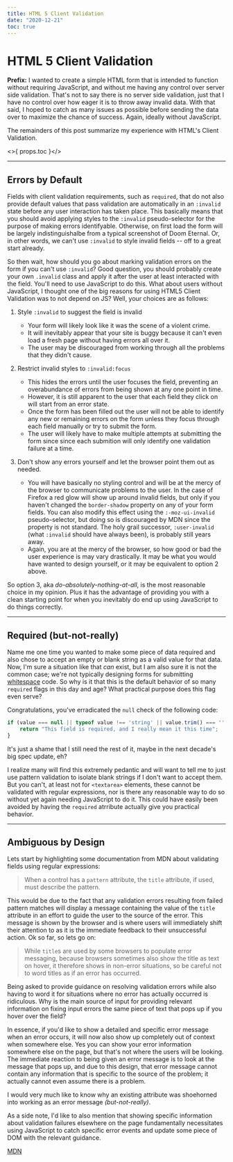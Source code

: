 ```yaml
---
title: HTML 5 Client Validation
date: "2020-12-21"
toc: true
---
```


# HTML 5 Client Validation

**Prefix:** I wanted to create a simple HTML form that is intended to function without requiring JavaScript, and without me
having any control over server side validation. That's not to say there is no server side validation, just that I have
no control over how eager it is to throw away invalid data. With that said, I hoped to catch as many issues as possible
before sending the data over to maximize the chance of success. Again, ideally without JavaScript.

The remainders of this post summarize my experience with HTML's Client Validation.

<>{ props.toc }</>

---

## Errors by Default
Fields with client validation requirements, such as `required`, that do not also provide default values that pass
validation are automatically in an `:invalid` state before any user interaction has taken place. This basically means 
that you should avoid applying styles to the `:invalid` pseudo-selector for the purpose of making errors identifyable. 
Otherwise, on first load the form will be largely indistinguishalbe from a typical screenshot of Doom Eternal. Or, in
other words, we can't use `:invalid` to style invalid fields -- off to a great start already.

So then wait, how should you go about marking validation errors on the form if you can't use `:invalid`? Good question,
you should probably create your own `.invalid` class and apply it after the user at least interacted with the field.
You'll need to use JavaScript to do this. What about users without JavaScript, I thought one of the big reasons for
using HTML5 Client Validation was to not depend on JS? Well, your choices are as follows:

1.  Style `:invalid` to suggest the field is invalid
    -   Your form will likely look like it was the scene of a violent crime.
    -   It will inevitably appear that your site is buggy because it can't even load a fresh page without having errors
        all over it.
    -   The user may be discouraged from working through all the problems that they didn't cause.

2. Restrict invalid styles to `:invalid:focus`
    -   This hides the errors until the user focuses the field, preventing an overabundance of errors from being shown
        at any one point in time.
    -   However, it is still apparent to the user that each field they click on will start from an error state.
    -   Once the form has been filled out the user will not be able to identify any new or remaining errors on the form 
        unless they focus through each field manually or try to submit the form.
    -   The user will likely have to make multiple attempts at submitting the form since since each submition will only
        identify one validation failure at a time.

3. Don't show any errors yourself and let the browser point them out as needed.
    -   You will have basically no styling control and will be at the mercy of the browser to communicate problems to
        the user. In the case of Firefox a red glow will show up around invalid fields, but only if you haven't changed 
        the `border-shadow` property on any of your form fields. You can also modify this effect using the
        `:-moz-ui-invalid` pseudo-selector, but doing so is discouraged by MDN since the property is not standard. The
        holy grail successor, `:user-invalid` (what `:invalid` should have always been), is probably still years away.
    -   Again, you are at the mercy of the browser, so how good or bad the user experience is may vary drastically. It
        may be what you would have wanted to design yourself, or it may be equivalent to option 2 above.

So option 3, aka *do-absolutely-nothing-at-all*, is the most reasonable choice in my opinion. Plus it has the advantage 
of providing you with a clean starting point for when you inevitably do end up using JavaScript to do things correctly.

---

## Required (but-not-really)

Name me one time you wanted to make some piece of data required and also chose to accept an empty or blank string as a
valid value for that data. Now, I'm sure a situation like that *can* exist, but I am also sure it is not the common 
case; we're not typically designing forms for submitting 
[whitespace](https://en.wikipedia.org/wiki/Whitespace_%28programming_language%29) code. So why is it that this is the 
default behavior of so many `required` flags in this day and age? What practical purpose does this flag even serve? 

Congratulations, you've erradicated the `null` check of the following code:
```JavaScript
if (value === null || typeof value !== 'string' || value.trim() === '' || ...) {
    return "This field is required, and I really mean it this time";
}
```
It's just a shame that I still need the rest of it, maybe in the next decade's big spec update, eh?

I realize many will find this extremely pedantic and will want to tell me to just use pattern validation to isolate
blank strings if I don't want to accept them. But you can't, at least not for `<textarea>` elements, these cannot be
validated with regular expressions, nor is there any reasonable way to do so without yet again needing JavaScript to do 
it. This could have easily been avoided by having the `required` atrribute actually give you practical behavior.

---

## Ambiguous by Design

Lets start by highlighting some documentation from MDN about validating fields using regular expressions:

> When a control has a `pattern` attribute, the `title` attribute, if used, must describe the pattern.

This would be due to the fact that any validation errors resulting from failed pattern matches will display a message
containing the value of the `title` attribute in an effort to guide the user to the source of the error. This message is
shown by the browser and is where users will immediately shift their attention to as it is the immediate feedback to 
their unsuccessful action. Ok so far, so lets go on:

> While `title`s are used by some browsers to populate error messaging, because browsers sometimes also show the title 
> as text on hover, it therefore shows in non-error situations, so be careful not to word titles as if an error has 
> occurred.

Being asked to provide guidance on resolving validation errors while also having to word it for situations where no
error has actually occurred is ridiculous. Why is the main source of input for providing relevant information on fixing
input errors the same piece of text that pops up if you hover over the field?

In essence, if you'd like to show a detailed and specific error message when an error occurs, it will now also show up 
completely out of context when somewhere else. Yes you can show your error information somewhere else on the page, but
that's not where the users will be looking. The immediate reaction to being given an error message is to look at the 
message that pops up, and due to this design, that error message cannot contain any information that is specific to the 
source of the problem; it actually cannot even assume there is a problem.

I would very much like to know why an existing attribute was shoehorned into working as an error message 
*(but-not-really)*.

As a side note, I'd like to also mention that showing specific information about validation failures elsewhere on the 
page fundamentally necessitates using JavaScript to catch specific error events and update some piece of DOM with the 
relevant guidance. 


[MDN](https://developer.mozilla.org/en-US/docs/Web/HTML/Attributes/pattern#Accessibility_Concerns)
